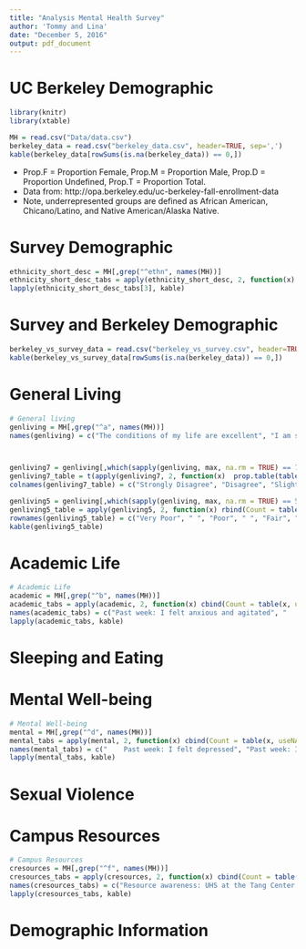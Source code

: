 ```yaml
---
title: "Analysis Mental Health Survey"
author: 'Tommy and Lina'
date: "December 5, 2016"
output: pdf_document
---
```


# UC Berkeley Demographic
```r
library(knitr)
library(xtable)

MH = read.csv("Data/data.csv")
berkeley_data = read.csv("berkeley_data.csv", header=TRUE, sep=',')
kable(berkeley_data[rowSums(is.na(berkeley_data)) == 0,])
```

* Prop.F = Proportion Female, Prop.M = Proportion Male, Prop.D = Proportion Undefined, Prop.T = Proportion Total.
* Data from: http://opa.berkeley.edu/uc-berkeley-fall-enrollment-data
* Note, underrepresented groups are defined as African American, Chicano/Latino, and Native American/Alaska Native.

# Survey Demographic
```r
ethnicity_short_desc = MH[,grep("^ethn", names(MH))]
ethnicity_short_desc_tabs = apply(ethnicity_short_desc, 2, function(x) cbind(Count = table(x, useNA = "always"), Proportion = prop.table(table(x, useNA = "always"))))
lapply(ethnicity_short_desc_tabs[3], kable)

```

# Survey and Berkeley Demographic
```r

berkeley_vs_survey_data = read.csv("berkeley_vs_survey.csv", header=TRUE, sep=',')
kable(berkeley_vs_survey_data[rowSums(is.na(berkeley_data)) == 0,])

```

# General Living
```r

# General living
genliving = MH[,grep("^a", names(MH))]
names(genliving) = c("The conditions of my life are excellent", "I am satisfied with my life", "I am satisfied with my living conditions", "Where I live, I feel safe", "Physical Health", "Mental Health", "Confidence in financial situation", "Often cut back on important spending", "I have been concerned about money lately", "Academic life", "Social life", "Residential life")



genliving7 = genliving[,which(sapply(genliving, max, na.rm = TRUE) == 7)]
genliving7_table = t(apply(genliving7, 2, function(x)  prop.table(table(x, useNA = "always"))))
colnames(genliving7_table) = c("Strongly Disagree", "Disagree", "Slightly Disagree", "Neither", "Slightly Agree", "Agree", "Strongly Agree", "NA")

genliving5 = genliving[,which(sapply(genliving, max, na.rm = TRUE) == 5)]
genliving5_table = apply(genliving5, 2, function(x) rbind(Count = table(x, useNA = "always"), Proportion = prop.table(table(x, useNA = "always"))))
rownames(genliving5_table) = c("Very Poor", " ", "Poor", " ", "Fair", " ", "Good", " ", "Very Good", " ", "NA", " ")
kable(genliving5_table)
```

# Academic Life

```r
# Academic Life
academic = MH[,grep("^b", names(MH))]
academic_tabs = apply(academic, 2, function(x) cbind(Count = table(x, useNA = "always"), Proportion = prop.table(table(x, useNA = "always"))))
names(academic_tabs) = c("Past week: I felt anxious and agitated", "	Past week: I felt stressed due to academic reasons", "Past week: My academic stress prevented me from maintaining my self-care", "Academic life: Academics is the main reason I am stressed in my life", "	Academic life: I feel pressured by parents' expectations for me to succeed", "	Academic life: I feel pressured by my own expectations to succeed", "Academic life: My stress impacts me more physically than mentally", "	Academic life: University adequately provides support to cope with academic stress", "Academic life: I utilize campus resources for anxiety and academic stress")
lapply(academic_tabs, kable)
```

# Sleeping and Eating

# Mental Well-being

```r
# Mental Well-being
mental = MH[,grep("^d", names(MH))]
mental_tabs = apply(mental, 2, function(x) cbind(Count = table(x, useNA = "always"), Proportion = prop.table(table(x, useNA = "always"))))
names(mental_tabs) = c("	Past week: I felt depressed", "Past week: I felt hopeful about the future", "Past week: I felt happy with my life", "Past week: I felt alone and isolated", "Past week: I felt like it was hard to \" get up \" from lack of energy & motivation", "	Past week: I felt less interested in things I usually enjoy", "	Past week: I felt upset about the way my life was heading", "Past week: I felt like utilizing campus resources for mental distress", "Past week: I felt like a bad person", "Past week: I found it hard to focus on the positive aspects of life", "	In the past month I felt like utilizing campus resources for mental distress", "	Ever diagnosed with depression by a clinical professional")
lapply(mental_tabs, kable)
```

# Sexual Violence

# Campus Resources

```r
# Campus Resources
cresources = MH[,grep("^f", names(MH))]
cresources_tabs = apply(cresources, 2, function(x) cbind(Count = table(x, useNA = "always"), Proportion = prop.table(table(x, useNA = "always"))))
names(cresources_tabs) = c("Resource awareness: UHS at the Tang Center: Counseling & Psychological Services (CPS)","Resource awareness: Tang Center CPS Satellite Counseling Services on campus","Resource awareness: Nap spaces on campus","Resource awareness: Peer Health Workers for IFC, PHC, Housing, Co-Op residents","Resource awareness: Student-to-Student Peer Counseling","Resource awareness: Tang Center Health Coaching","Resource awareness: Confidential Care Advocates","How hear about: CPS - A friend","How hear about: CPS - Professor/GSI","How hear about: CPS - Peer Support Organization","How hear about: CPS - Flier","How hear about: CPS - Email/Online Website","How hear about: CPS - Other","How hear about: CPS - Don \' t know/Don \' t remember","How hear about: CPS campus Satellite Counseling Services - A friend","How hear about: CPS campus Satellite Counseling Services - Professor/GSI","How hear about: CPS campus Satellite Counseling Services - Peer Support Organization","How hear about: CPS campus Satellite Counseling Services - Flier","How hear about: CPS campus Satellite Counseling Services - Email/Online Website","How hear about: CPS campus Satellite Counseling Services - Other","How hear about: CPS campus Satellite Counseling Services - Don \' t know/Don \' t remember","How hear about: Nap spaces on campus - A friend","How hear about: Nap spaces on campus - Professor/GSI","How hear about: Nap spaces on campus - Peer Support Organization","How hear about: Nap spaces on campus - Flier","How hear about: Nap spaces on campus - Email/Online Website","How hear about: Nap spaces on campus - Other","How hear about: Nap spaces on campus - Don \' t know/Don \' t remember","How hear about: Peer Health Workers - A friend","How hear about: Peer Health Workers - Professor/GSI","How hear about: Peer Health Workers - Peer Support Organization","How hear about: Peer Health Workers - Flier","How hear about: Peer Health Workers - Email/Online Website","How hear about: Peer Health Workers - Other","How hear about: Peer Health Workers - Don \' t know/Don \' t remember","How hear about: Student-to-Student Peer Counseling - A friend","How hear about: Student-to-Student Peer Counseling - Professor/GSI","How hear about: Student-to-Student Peer Counseling - Peer Support Organization","How hear about: Student-to-Student Peer Counseling - Flier","How hear about: Student-to-Student Peer Counseling - Email/Online Website","How hear about: Student-to-Student Peer Counseling - Other","How hear about: Student-to-Student Peer Counseling - Don \' t know/Don \' t remember","How hear about: Tang Center Health Coaching - A friend","How hear about: Tang Center Health Coaching - Professor/GSI","How hear about: Tang Center Health Coaching - Peer Support Organization","How hear about: Tang Center Health Coaching - Flier","How hear about: Tang Center Health Coaching - Email/Online Website","How hear about: Tang Center Health Coaching - Other","How hear about: Tang Center Health Coaching - Don \' t know/Don \' t remember","How hear about: Confidential Care Advocates - A friend","How hear about: Confidential Care Advocates - Professor/GSI","How hear about: Confidential Care Advocates - Peer Support Organization","How hear about: Confidential Care Advocates - Flier","How hear about: Confidential Care Advocates - Email/Online Website","How hear about: Confidential Care Advocates - Other","How hear about: Confidential Care Advocates - Don \' t know/Don \' t remember","Rate services: Counseling and Psychological Services","Rate services: Tang Center CPS Satellite Counseling Services on campus","Rate services: Nap spaces on campus","Rate services: Peer Health Workers","Rate services: Student-to-Student Peer Counseling","Rate services: Tang Center Health Coaching","Rate services: Confidential Care Advocates","Resource expansion: Counseling and Psychological Services (CPS)","Resource expansion: CPS Satellite Counseling Services on campus","Resource expansion: Nap spaces on campus","Resource expansion: Peer Health Workers","Resource expansion: Student-to-Student Peer Counseling","Resource expansion: Tang Center Health Coaching","Resource expansion: Confidential Care Advocates","Wait for mental health aid impedes on students use of these resources","Talk with GSI/professor about mental health and resources","Was information accurate, relevant and beneficial","GSIs and professors should be better trained to help with mental health issues","How likely would you be to approach the Tang Center or other campus resources")
lapply(cresources_tabs, kable)
```

# Demographic Information
